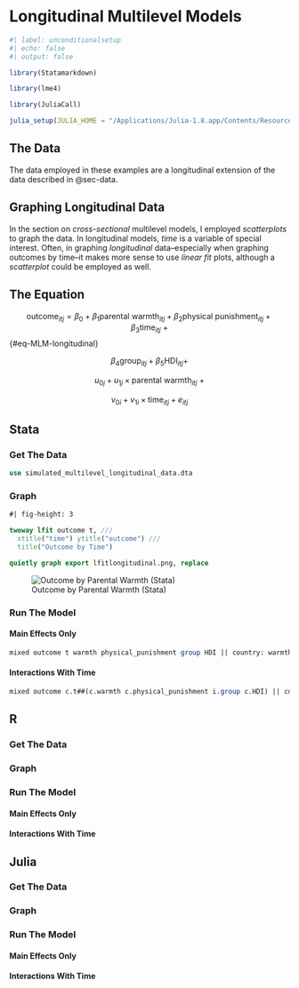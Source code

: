 # Longitudinal Multilevel Models

```r
#| label: unconditionalsetup
#| echo: false
#| output: false

library(Statamarkdown)

library(lme4) 

library(JuliaCall)

julia_setup(JULIA_HOME = "/Applications/Julia-1.8.app/Contents/Resources/julia/bin")

```

## The Data

The data employed in these examples are a longitudinal extension of the data described in @sec-data.

::: {.callout-tip}
## Graphing Longitudinal Data

In the section on *cross-sectional* multilevel models, I employed *scatterplots* to graph the data. In longitudinal models, *time* is a variable of special interest. Often, in graphing *longitudinal* data--especially when graphing outcomes by time--it makes more sense to use *linear fit* plots, although a *scatterplot* could be employed as well. 
:::

## The Equation

$$\text{outcome}_{itj} = \beta_0 + \beta_1 \text{parental warmth}_{itj} + \beta_2 \text{physical punishment}_{itj} + \beta_3 \text{time}_{itj} \ + $$ {#eq-MLM-longitudinal} 

$$\beta_4 \text{group}_{itj} + \beta_5 \text{HDI}_{itj} +$$

$$u_{0j} + u_{1j} \times \text{parental warmth}_{itj} \ + $$

$$v_{0i} + v_{1i} \times \text{time}_{itj} + e_{itj}$$

::: {.panel-tabset group="language"}

## Stata

### Get The Data 

```stata

use simulated_multilevel_longitudinal_data.dta

```

### Graph

```stata
#| fig-height: 3

twoway lfit outcome t, ///
  xtitle("time") ytitle("outcome") ///
  title("Outcome by Time") 

quietly graph export lfitlongitudinal.png, replace

```

![Outcome by Parental Warmth (Stata)](lfitlongitudinal.png){#fig-Statalongitudinal}

### Run The Model

#### Main Effects Only

```stata

mixed outcome t warmth physical_punishment group HDI || country: warmth

```

#### Interactions With Time

```stata

mixed outcome c.t##(c.warmth c.physical_punishment i.group c.HDI) || country: warmth

```

## R

### Get The Data

### Graph

### Run The Model

#### Main Effects Only

#### Interactions With Time

## Julia

### Get The Data

### Graph

### Run The Model

#### Main Effects Only

#### Interactions With Time

:::


